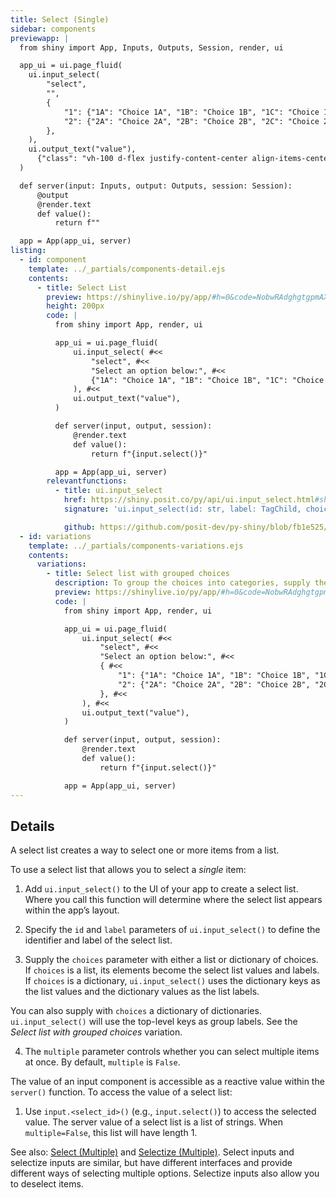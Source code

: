 ```yaml
---
title: Select (Single)
sidebar: components
previewapp: |
  from shiny import App, Inputs, Outputs, Session, render, ui

  app_ui = ui.page_fluid(
    ui.input_select(
        "select",
        "",
        {
            "1": {"1A": "Choice 1A", "1B": "Choice 1B", "1C": "Choice 1C"},
            "2": {"2A": "Choice 2A", "2B": "Choice 2B", "2C": "Choice 2C"}
        },
    ),
    ui.output_text("value"),
      {"class": "vh-100 d-flex justify-content-center align-items-center px-4"}
  )

  def server(input: Inputs, output: Outputs, session: Session):
      @output
      @render.text
      def value():
          return f""

  app = App(app_ui, server)
listing:
  - id: component
    template: ../_partials/components-detail.ejs
    contents:
      - title: Select List
        preview: https://shinylive.io/py/app/#h=0&code=NobwRAdghgtgpmAXGKAHVA6VBPMAaMAYwHsIAXOcpMAMwCdiYACAZwAsBLCbJjmVYnTJMAgujxM6lACZw6EgK4cAOhFVpUAfSVMAvEyVYoAcziaaAGyXSAFKqYODHDF1QKymlnAtxCZG0wAxAA8wfaOEcpgXj5+URIhYRARkWAAyt6+wlDJxKhkHKRMAEbexADuiPFBoeEpTCBRAIwiUYhMUQDCbMQchHBMLdXNAEJtHWDdvf2DY-gTTZ3jXT19A4tRAL4JtcmOAJQ7SRGGxO5uHhQAHv5RAG5QVnBRh6r7qqqyNKxyd3I2rncEjOZAuEi8LBYhQg+yqewcAAEpBBZHQMNcyHUmF8mA8njZYViIlIyAo6MkaFEQICyBgYlkCZsoh9oOg9KJ0DYNNoOODfnJ9mBNgBdIA
        height: 200px
        code: |
          from shiny import App, render, ui

          app_ui = ui.page_fluid(
              ui.input_select( #<<
                  "select", #<<
                  "Select an option below:", #<<
                  {"1A": "Choice 1A", "1B": "Choice 1B", "1C": "Choice 1C"}, #<<
              ), #<<
              ui.output_text("value"),
          )

          def server(input, output, session):
              @render.text
              def value():
                  return f"{input.select()}"

          app = App(app_ui, server)
        relevantfunctions:
          - title: ui.input_select
            href: https://shiny.posit.co/py/api/ui.input_select.html#shiny.ui.input_select
            signature: 'ui.input_select(id: str, label: TagChild, choices: SelectChoicesArg, selected: Optional = None, multiple: bool = False, selectize: bool = False, width: Optional = None, size: Optional = None)'

            github: https://github.com/posit-dev/py-shiny/blob/fb1e525/shiny/ui/_input_select.py#L111-L204
  - id: variations
    template: ../_partials/components-variations.ejs
    contents:
      variations:
        - title: Select list with grouped choices
          description: To group the choices into categories, supply the `choices` argument with a dictionary of dictionaries. `ui.input_select()` will use the top-level keys as group labels.
          preview: https://shinylive.io/py/app/#h=0&code=NobwRAdghgtgpmAXGKAHVA6VBPMAaMAYwHsIAXOcpMAMwCdiYACAZwAsBLCbJjmVYnTJMAgujxM6lACZw6EgK4cAOhFVpUAfSVMAvEyVYoAcziaaAGyXSAFKqYODHDF1QKymlnAtxCZG0wAxAA8wfaOEcpgXj5+URIhYRARkWAAyt6+wlDJxKhkHKRMAEbexADuiPFBoeEpTCA1SfX1UQCMUYgN7SKdTFEAwmzEHIRwTG29+P1gbQBCfYPDo+Pz1e0Di2BDI2MTm2AAvgm1yS2pAEx9IFEXU11Lu+N362AXC0gzOytM768XBwe22WewBUUOTTqKWOkLODgAlCdmo5DMR3G4PBQAB7+KIANygVjgUURqnhqlUshorDkeLkNlc7gkaLIGIkXhYLEKEHhVThTAAAlIILI6BhsWQoVSmASiTZeVCIlIyAo6MkaFEQIyyBgYll5YcohToOg9KJ0DYNNoOOzaXJ4UcALpAA
          code: |
            from shiny import App, render, ui

            app_ui = ui.page_fluid(
                ui.input_select( #<<
                    "select", #<<
                    "Select an option below:", #<<
                    { #<<
                        "1": {"1A": "Choice 1A", "1B": "Choice 1B", "1C": "Choice 1C"}, #<<
                        "2": {"2A": "Choice 2A", "2B": "Choice 2B", "2C": "Choice 2C"} #<<
                    }, #<<
                ), #<<
                ui.output_text("value"),
            )

            def server(input, output, session):
                @render.text
                def value():
                    return f"{input.select()}"

            app = App(app_ui, server)
---
```


:::{#component}
:::

## Details

A select list creates a way to select one or more items from a list.

To use a select list that allows you to select a <em>single</em> item: 

  1. Add `ui.input_select()` to the UI of your app to create a select list. Where you call this function will determine where the select list appears within the app's layout. 

  2. Specify the `id` and `label` parameters of `ui.input_select()` to define the identifier and label of the select list.

  3. Supply the `choices` parameter with either a list or dictionary of choices. If `choices` is a list, its elements become the select list values and labels. If `choices` is a dictionary, `ui.input_select()` uses the dictionary keys as the list values and the dictionary values as the list labels. 
  
  You can also supply with `choices` a dictionary of dictionaries. `ui.input_select()` will use the top-level keys as group labels. See the <em>Select list with grouped choices</em> variation.

  4. The `multiple` parameter controls whether you can select multiple items at once. By default, `multiple` is `False`.

The value of an input component is accessible as a reactive value within the `server()` function. To access the value of a select list:

  1. Use `input.<select_id>()` (e.g., `input.select()`) to access the selected value. The server value of a select list is a list of strings. When `multiple=False`, this list will have length 1.

See also: [Select (Multiple)](select-multiple.qmd) and [Selectize (Multiple)](selectize-multiple.qmd). Select inputs and selectize inputs are similar, but have different interfaces and provide different ways of selecting multiple options. Selectize inputs also allow you to deselect items.

:::{#variations}
:::